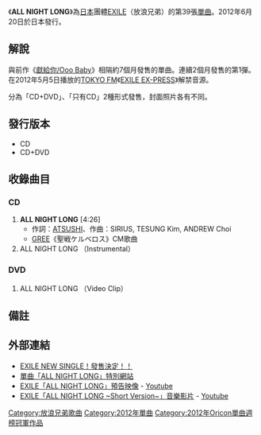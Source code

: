 {{Infobox Single 
| Name           = ALL NIGHT LONG
| Artist         = [[EXILE|EXILE]]
| Album          = [[19_-Road_to_AMAZING_WORLD-|19 -Road to AMAZING WORLD-]]
| A-side         = ALL NIGHT LONG
| B-side         =  
| Released       = {{flagicon|Japan}} 2012年6月20日<br />
{{flagicon|Taiwan}} 2012年6月22日
| Format         = [[CD|CD]]、[[DVD|DVD]]
| Recorded       = 
| Genre          = [[J-POP|J-POP]]
| Length         = 8分49秒
| Label          = {{flagicon|Japan}} [[Rhythm_zone|Rhythm zone]]<br />
{{flagicon|Taiwan}} [[愛貝克思_(台灣)|Avex Taiwan]](代理)
| Writer         = 
| Producer       = 
| Certification  = * 金（CD、[[日本唱片協會|日本唱片協會]]）
* 金（PC配信單曲、日本唱片協會）
| Chart position = * 週榜第1位（[[Oricon公信榜|Oricon公信榜]]）<ref name="oricon">{{cite web |url=http://www.oricon.co.jp/prof/artist/284837/products/music/969727/1/ |language=ja |title=<span lang="ja">ＡＬＬ　ＮＩＧＨＴ　ＬＯＮＧ</span> |publisher=[[Oricon|Oricon]] |date=2012 |accessdate=2013-01-22 |archive-date=2013-01-23 |archive-url=https://web.archive.org/web/20130123120431/http://www.oricon.co.jp/prof/artist/284837/products/music/969727/1/ |dead-url=no }}</ref>
* 2012年6月度月榜第3位（Oricon公信榜） 
* 2012年度年間第24位（Oricon公信榜） 
* 上榜14次（Oricon公信榜）<ref name="oricon" />
* 2位 （[[Billboard_JAPAN|Billboard JAPAN HOT 100]]）
* 1位（Billboard JAPAN Hot Singles Sales）
* 1位（Billboard JAPAN Hot Top Airplay）
* 2位（Billboard JAPAN Adult Contemporary Airplay）
* 1位（[[COUNT_DOWN_TV|CDTV]]）
* 1位（Soundscan Japan）
| Last single    = 
| This single    = 
| Next single    = 
| Misc = {{Extra chronology 2
  | Artist         = [[EXILE|EXILE]]
  | Type           = 單曲
  | Last single     = [[獻給你/Ooo_Baby|獻給你]]<br/>（2011年）
  | This single     = '''ALL NIGHT LONG'''<br/>（2012年）
  | Next single     = [[BOW_&_ARROWS|BOW & ARROWS]] <br/>（2012年）
}}}}
《'''ALL NIGHT LONG'''》為[[日本|日本]]團體[[EXILE|EXILE]]（放浪兄弟）的第39張[[單曲|單曲]]。2012年6月20日於日本發行。

== 解說 ==
與前作《[[獻給你/Ooo_Baby|獻給你/Ooo Baby]]》相隔約7個月發售的單曲。連續2個月發售的第1彈。在2012年5月5日播放的[[FM東京|TOKYO FM]]《[[EXILE_EX-PRESS|EXILE EX-PRESS]]》解禁音源。

分為「CD+DVD」、「只有CD」2種形式發售，封面照片各有不同。

==發行版本==
* CD
* CD+DVD

== 收錄曲目 ==
=== CD === 
# '''ALL NIGHT LONG'''  [4:26]
#* 作詞：[[佐藤篤志|ATSUSHI]]、作曲：SIRIUS, TESUNG Kim, ANDREW Choi
#* [[GREE|GREE]]《聖戦ケルベロス》CM歌曲
# ALL NIGHT LONG （Instrumental）

=== DVD === 
# ALL NIGHT LONG （Video Clip）

== 備註 == 
{{Reflist}}

== 外部連結 ==
* [https://web.archive.org/web/20120711041517/http://exile.jp/news/20120501.html EXILE NEW SINGLE！發售決定！！]
* [https://web.archive.org/web/20120628072214/http://exile.jp/all_night_long/ 單曲「ALL NIGHT LONG」特別網站]
* [http://www.youtube.com/watch?feature=player_embedded&v=qpd3pKY2ztU EXILE「ALL NIGHT LONG」預告映像]{{Wayback|url=http://www.youtube.com/watch?feature=player_embedded&v=qpd3pKY2ztU |date=20160409001415 }} - [[Youtube|Youtube]]
* [http://www.youtube.com/watch?v=DpEM0zS0vgo EXILE「ALL NIGHT LONG ~Short Version~」音樂影片]{{Wayback|url=http://www.youtube.com/watch?v=DpEM0zS0vgo |date=20120725085857 }} - [[Youtube|Youtube]]

{{EXILE}}
{{Oricon單曲週榜冠軍 (2012年)|2012年7月2日}}


{{DEFAULTSORT:ALL NIGHT LONG}}

[[Category:放浪兄弟歌曲|Category:放浪兄弟歌曲]]
[[Category:2012年單曲|Category:2012年單曲]]
[[Category:2012年Oricon單曲週榜冠軍作品|Category:2012年Oricon單曲週榜冠軍作品]]